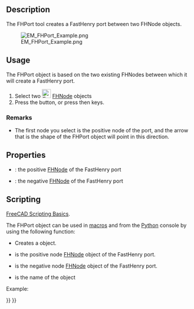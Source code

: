 <languages/>

{{Docnav
|[[EM_FHEquiv|FHEquiv]]
|[[EM_FHSolver|FHSolver]]
|[[EM_Workbench|EM]]
|IconL=EM_FHEquiv.svg
|IconR=EM_FHSolver.svg
|IconC=EMWorkbench.svg
}}

{{GuiCommand
|Name=EM FHPort
|MenuLocation=EM → FHPort
|Workbenches=[[EM_Workbench|EM]]
|Shortcut={{KEY|E}} {{KEY|P}}
|Version=0.17
|SeeAlso=[[EM_FHNode|EM FHNode]], [[EM_FHSegment|EM FHSegment]], [[EM_FHPath|EM FHPath]], [[EM_FHPlane|EM FHPlane]], [[EM_FHEquiv|EM FHEquiv]]
}}

==Description==

The FHPort tool creates a FastHenry port between two FHNode objects.

[[Image:EM_FHPort_Example.png]]

{{Caption|FastHenry FHPort}}

==Usage==

The FHPort object is based on the two existing FHNodes between which it will create a FastHenry port.

# Select two [[Image:EM_FHNode.svg|24px]] [[EM_FHNode|FHNode]] objects
# Press the {{Button|[[Image:EM_FHPort.svg|16px]] [[EM_FHPort|EM FHPort]]}} button, or press {{KEY|E}} then {{KEY|P}} keys.

===Remarks===

* The first node you select is the positive node of the port, and the arrow that is the shape of the FHPort object will point in this direction.

==Properties==

* {{PropertyData|NodePos}}: the positive [[EM_FHNode|FHNode]] of the FastHenry port
* {{PropertyData|NodeNeg}}: the negative [[EM_FHNode|FHNode]] of the FastHenry port

==Scripting==

{{Emphasis|See also:}} [[FreeCAD_Scripting_Basics|FreeCAD Scripting Basics]].

The FHPort object can be used in [[Macros|macros]] and from the [[Python|Python]] console by using the following function:

{{Code|code=
port = makeFHPort(nodePos=None,nodeNeg=None,name='FHPort')
}}

* Creates a {{incode|FHPort}} object.
* {{incode|nodePos}} is the positive node [[EM_FHNode|FHNode]] object of the FastHenry port.
* {{incode|nodeNeg}} is the negative node [[EM_FHNode|FHNode]] object of the FastHenry port.
* {{incode|name}} is the name of the object

Example:

{{Code|code=
import FreeCAD, EM

fhnode_p = EM.makeFHNode(X=1.0,Y=0,Z=0)
fhnode_n = EM.makeFHNode(X=0,Y=1.0,Z=0)

fhport = EM.makeFHPort(fhnode_p, fhnode_n)
}}


{{Docnav
|[[EM_FHEquiv|FHEquiv]]
|[[EM_FHSolver|FHSolver]]
|[[EM_Workbench|EM]]
|IconL=EM_FHEquiv.svg
|IconR=EM_FHSolver.svg
|IconC=EMWorkbench.svg
}}

{{EM Tools navi{{#translation:}}}}
{{Userdocnavi{{#translation:}}}}